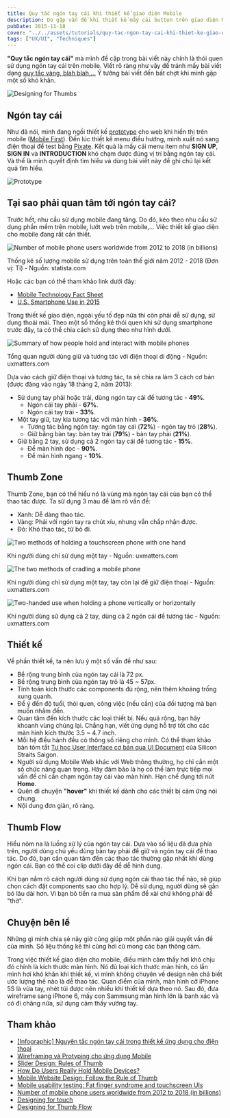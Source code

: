 ```yaml
---
title: Quy tắc ngón tay cái khi thiết kế giao diện Mobile
description: Do gặp vấn đề khi thiết kế mấy cái button trên giao diện Mobie, mình tìm hiểu một số quy tắc thiết kế để dễ dàng dùng ngón cái để thao tác. Mình cũng muốn chia sẻ lại với mọi người.
pubDate: 2015-11-18
cover: "../../assets/tutorials/quy-tac-ngon-tay-cai-khi-thiet-ke-giao-dien-mobile/designing-for-thumbs.png"
tags: ["UX/UI", "Techniques"]
---
```


**"Quy tắc ngón tay cái"** mà mình đề cập trong bài viết này chính là thói quen sử dụng ngón tay cái trên mobile. Viết rõ ràng như vậy để tránh mấy bài viết dạng [quy tắc vàng, blah blah,...](https://en.wikipedia.org/wiki/Rule_of_thumb) Ý tưởng bài viết đến bất chợt khi mình gặp một số khó khăn.

![Designing for Thumbs](../../assets/tutorials/quy-tac-ngon-tay-cai-khi-thiet-ke-giao-dien-mobile/designing-for-thumbs.png)

## Ngón tay cái

Như đã nói, mình đang ngồi thiết kế [prototype](http://www.slideshare.net/pvanallen/prototyping-for-interaction-design) cho web khi hiển thị trên mobile ([Mobile First](http://zurb.com/word/mobile-first)). Đến lúc thiết kế menu điều hướng, mình xuất nó sang điện thoại để test bằng [Pixate](http://www.pixate.com/). Kết quả là mấy cái menu item như **SIGN UP**, **SIGN IN** và **INTRODUCTION** khó chạm được đúng vị trí bằng ngón tay cái. Và thế là mình quyết định tìm hiểu và dùng bài viết này để ghi chú lại kết quả tìm hiểu.

![Prototype](../../assets/tutorials/quy-tac-ngon-tay-cai-khi-thiet-ke-giao-dien-mobile/prototype.png)

## Tại sao phải quan tâm tới ngón tay cái?

Trước hết, nhu cầu sử dụng mobile đang tăng. Do đó, kéo theo nhu cầu sử dụng phần mềm trên mobile, lướt web trên mobile,... Việc thiết kế giao diện cho mobile đang rất cần thiết.

![Number of mobile phone users worldwide from 2012 to 2018 (in billions)](../../assets/tutorials/quy-tac-ngon-tay-cai-khi-thiet-ke-giao-dien-mobile/statistics-2012-2018.png)

Thống kê số lượng mobile sử dụng trên toàn thế giới năm 2012 - 2018 (Đơn vị: Tỉ) - Nguồn: statista.com

Hoặc các bạn có thể tham khảo link dưới đây:

- [Mobile Technology Fact Sheet](http://www.pewinternet.org/fact-sheets/mobile-technology-fact-sheet/)
- [U.S. Smartphone Use in 2015](http://www.pewinternet.org/2015/04/01/us-smartphone-use-in-2015/)

Trong thiết kế giao diện, ngoài yếu tố đẹp nữa thì còn phải dễ sử dụng, sử dụng thoải mái. Theo một số thống kê thói quen khi sử dụng smartphone trước đây, ta có thể chia cách sử dụng theo như hình dưới.

![Summary of how people hold and interact with mobile phones](../../assets/tutorials/quy-tac-ngon-tay-cai-khi-thiet-ke-giao-dien-mobile/hold-phones.png)

Tổng quan người dùng giữ và tương tác với điện thoại di động - Nguồn: uxmatters.com

Dựa vào cách giữ điện thoại và tương tác, ta sẽ chia ra làm 3 cách cơ bản (được đăng vào ngày 18 tháng 2, năm 2013):

- Sử dụng tay phải hoặc trái, dùng ngón tay cái để tương tác - **49%**.
  - Ngón cái tay phải - **67%**.
  - Ngón cái tay trái - **33%**.
- Một tay giữ, tay kia tương tác với màn hình - **36%**.
  - Tương tác bằng ngón tay: ngón tay cái (**72%**) - ngón tay trỏ (**28%**).
  - Giữ bằng bàn tay: bàn tay trái (**79%**) - bàn tay phải (**21%**).
- Giữ bằng 2 tay, sử dụng cả 2 ngón tay cái để tương tác - **15%**.
  - Để màn hình dọc - **90%**.
  - Để màn hình ngang - **10%**.

## Thumb Zone

Thumb Zone, bạn có thể hiểu nó là vùng mà ngón tay cái của bạn có thể thao tác được. Ta sử dụng 3 màu để làm rõ vấn đề:

- Xanh: Dễ dàng thao tác.
- Vàng: Phải với ngón tay ra chút xíu, nhưng vẫn chấp nhận được.
- Đỏ: Khó thao tác, từ bỏ đi.

![Two methods of holding a touchscreen phone with one hand](../../assets/tutorials/quy-tac-ngon-tay-cai-khi-thiet-ke-giao-dien-mobile/one-handed.png)

Khi người dùng chỉ sử dụng một tay - Nguồn: uxmatters.com

![The two methods of cradling a mobile phone](../../assets/tutorials/quy-tac-ngon-tay-cai-khi-thiet-ke-giao-dien-mobile/cradling.png)

Khi người dùng chỉ sử dụng một tay, tay còn lại để giữ điện thoại - Nguồn: uxmatters.com

![Two-handed use when holding a phone vertically or horizontally](../../assets/tutorials/quy-tac-ngon-tay-cai-khi-thiet-ke-giao-dien-mobile/two-handed.png)

Khi người dùng sử dụng cả 2 tay, dùng cả 2 ngón cái để tương tác - Nguồn: uxmatters.com

## Thiết kế

Về phần thiết kế, ta nên lưu ý một số vấn đề như sau:

- Bề rộng trung bình của ngón tay cái là 72 px.
- Bề rộng trung bình của ngón tay trỏ là 45 ~ 57px.
- Tính toán kích thước các components đủ rộng, nên thêm khoảng trống xung quanh.
- Để ý đến độ tuổi, thói quen, công việc (nếu cần) của đối tượng mà bạn muốn nhắm đến.
- Quan tâm đến kích thước các loại thiết bị. Nếu quá rộng, bạn hãy khoanh vùng chúng lại. Chẳng hạn, viết ứng dụng hỗ trợ tốt cho các màn hình kích thước 3.5 ~ 4.7 inch.
- Mỗi hệ điều hành đều có thông số riêng cho mình. Có thể tham khảo bản tóm tắt [Tự học User Interface cơ bản qua UI Document](incorporating) của Silicon Straits Saigon.
- Người sử dụng Mobile Web khác với Web thông thường, họ chỉ cần một số chức năng quan trọng. Hãy đảm bảo là họ có thể làm trực tiếp mọi vấn đề chỉ cần chạm ngón tay cái vào màn hình. Hạn chế đụng tới nút **Home**.
- Quên đi chuyện **"hover"** khi thiết kế dành cho các thiết bị cảm ứng nói chung.
- Nội dung đơn giản, rõ ràng.

## Thumb Flow

Hiểu nôm na là luồng xử lý của ngón tay cái. Dựa vào số liệu đã đưa phía trên, người dùng chủ yếu dùng bàn tay phải để giữ và ngón tay cái để thao tác. Do đó, bạn cần quan tâm đến các thao tác thường gặp nhất khi dùng ngón cái. Bạn có thể coi clip dưới đây để dễ hình dung.

Khi bạn nắm rõ cách người dùng sử dụng ngón cái thao tác thế nào, sẽ giúp chọn cách đặt components sao cho hợp lý. Dễ sử dụng, người dùng sẽ gắn bó lâu dài hơn. Vì bạn bỏ tiền ra mua sản phẩm để xài chứ không phải để "thờ".

## Chuyện bên lề

Những gì mình chia sẻ nãy giờ cũng giúp một phần nào giải quyết vấn đề của mình. Số liệu thống kê thì cũng hơi cũ mong các bạn thông cảm.

Trong việc thiết kế giao diện cho mobile, điều mình cảm thấy hơi khó chịu đó chính là kích thước màn hình. Nó đủ loại kích thước màn hình, có lần mình hơi khó khăn khi thiết kế, vì mình không chuyên về design nên chả biết ước lượng thế nào là dễ thao tác. Quan điểm của mình, màn hình cỡ iPhone 5S là vừa tay, nhét túi được nên nhiều khi thiết kế dựa theo nó. Sau đó, đưa wireframe sang iPhone 6, mấy con Sammsung màn hình lớn là banh xác và có đi chăng nữa, sử dụng cảm thấy vướng tay.

## Tham khảo

- [\[Infographic\] Nguyên tắc ngón tay cái trong thiết kế ứng dụng cho điện thoại](https://tinhte.vn/threads/infographic-nguyen-tac-ngon-tay-cai-trong-thiet-ke-ung-dung-cho-dien-thoai.2303841/)
- [Wireframing và Protyping cho ứng dụng Mobile](http://idesign.vn/content/an-tuong/kien-thuc/wireframing-va-protyping-cho-ung-dung-mobile/)
- [Slider Design: Rules of Thumb](http://www.nngroup.com/articles/gui-slider-controls/)
- [How Do Users Really Hold Mobile Devices?](http://www.uxmatters.com/mt/archives/2013/02/how-do-users-really-hold-mobile-devices.php)
- [Mobile Website Design: Follow the Rule of Thumb](http://www.thebrandonagency.com/blog/article/mobile-website-design-follow-the-rule-of-thumb/)
- [Mobile usability testing: Fat finger syndrome and touchscreen UIs](http://www.usability247.com/blog/mobile-usability-testing-fat-finger-syndrome/)
- [Number of mobile phone users worldwide from 2012 to 2018 (in billions)](http://www.statista.com/statistics/274774/forecast-of-mobile-phone-users-worldwide/)
- [Designing for touch](http://www.creativebloq.com/design/designing-touch-2123037)
- [Designing for Thumb Flow](http://www.lukew.com/ff/entry.asp?1734)
